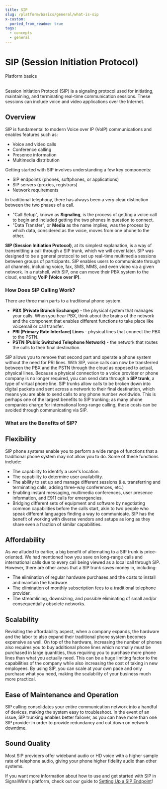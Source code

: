 ```yaml
---
title: SIP
slug: /platform/basics/general/what-is-sip
x-custom:
  ported_from_readme: true
tags:
  - concepts
  - general
---
```


# SIP (Session Initiation Protocol)

<Subtitle>Platform basics</Subtitle><br/><br/>

Session Initiation Protocol (SIP) is a signaling protocol used for initiating, maintaining, and terminating real-time communication sessions. 
These sessions can include voice and video applications over the Internet. 

## Overview

SIP is fundamental to modern Voice over IP (VoIP) communications and enables features such as:

- Voice and video calls
- Conference calling
- Presence information
- Multimedia distribution

Getting started with SIP involves understanding a few key components:
- SIP endpoints (phones, softphones, or applications)
- SIP servers (proxies, registrars)
- Network requirements

In traditional telephony, there has always been a very clear distinction between the two phases of a call. 

- "Call Setup", known as **Signaling**, is the process of getting a voice call to begin and included getting the two phones in question to connect.
- "Data Transfer", or **Media** as the name implies, was the process by which data, considered as the voice, moves from one phone to the other. 

**SIP (Session Initiation Protocol)**, at its simplest explanation, 
is a way of transmitting a call through a SIP trunk, which we will cover later. 
SIP was designed to be a general protocol to set up real-time multimedia sessions between groups of participants. 
SIP enables users to communicate through all channels, including voice, fax, SMS, MMS, and even video via a given network. 
In a nutshell, with SIP, one can move their PBX system to the cloud, enabling **VoIP (Voice over IP)**.

### How Does SIP Calling Work?

There are three main parts to a traditional phone system. 

- **PBX (Private Branch Exchange)** - the physical system that manages your calls. 
When you hear PBX, think about the brains of the network and the component that enables different functions to take place like voicemail or call transfer.
- **PRI (Primary Rate Interface) Lines** - physical lines that connect the PBX to the PSTN.
- **PSTN (Public Switched Telephone Network)** - the network that routes the calls to their final destination. 

SIP allows you to remove that second part and operate a phone system without the need for PRI lines.
With SIP, voice calls can now be transferred between the PBX and the PSTN through the cloud as opposed to actual, physical lines. 
Because a physical connection to a voice provider or phone company is no longer required, you can send data through a **SIP trunk**, a type of virtual phone line. 
SIP trunks allow calls to be broken down into digital packets and sent across a network to their final destination, which means you are able to send calls to any phone number worldwide. 
This is perhaps one of the largest benefits to SIP trunking; 
as many phone companies charge for international long-range calling, these costs can be avoided through communicating via SIP.

### What are the Benefits of SIP?

Flexibility
-----------

SIP phone systems enable you to perform a wide range of functions that a traditional phone system may not allow you to do. Some of these functions include:

- The capability to identify a user's location.
- The capability to determine user availability.
- The ability to set up and manage different sessions (i.e. transferring and terminating calls, adding three-way conferences, etc.)
- Enabling instant messaging, multimedia conferences, user presence information, and E911 calls for emergencies.
- Bridging different sets of equipment and software by negotiating common capabilities before the calls start, akin to two people who speak different languages finding a way to communicate. SIP has the benefit of working with diverse vendors and setups as long as they share even a fraction of similar capabilities.

Affordability
-------------

As we alluded to earlier, a big benefit of alternating to a SIP trunk is price-oriented. We had mentioned how you save on long-range calls and international calls due to every call being viewed as a local call through SIP. However, there are other areas that a SIP trunk saves money in, including:

- The elimination of regular hardware purchases and the costs to install and maintain the hardware.
- The elimination of monthly subscription fees to a traditional telephone provider.
- The streamlining, downsizing, and possible eliminating of small and/or consequentially obsolete networks. 

Scalability
-----------

Revisiting the affordability aspect, when a company expands, the hardware and the labor to also expand their traditional phone system becomes expensive as well. On top of the hardware, increasing the number of phones also requires you to buy additional phone lines which normally must be purchased in large quantities, thus requiring you to purchase more phone lines than what you actually need. This can be a huge limiting factor to the capabilities of the company while also increasing the cost of taking in new employees. By using SIP, you can scale at your own pace and only purchase what you need, making the scalability of your business much more practical.

Ease of Maintenance and Operation
---------------------------------

SIP calling consolidates your entire communication network into a handful of devices, making the system easy to troubleshoot. In the event of an issue, SIP trunking enables better failover, as you can have more than one SIP provider in order to provide redundancy and cut down on network downtime.

Sound Quality
-------------

Most SIP providers offer wideband audio or HD voice with a higher sample rate of telephone audio, giving your phone higher fidelity audio than other systems.

If you want more information about how to use and get started with SIP in SignalWire's platform, check out our guide to
[Setting Up a SIP Endpoint](/voice/sip/get-started)!
